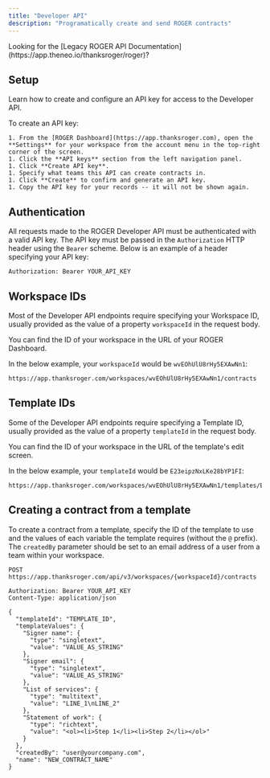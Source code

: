 ```yaml
---
title: "Developer API"
description: "Programatically create and send ROGER contracts"
---
```


<Info>
  Looking for the [Legacy ROGER API
  Documentation](https://app.theneo.io/thanksroger/roger)?
</Info>

## Setup

Learn how to create and configure an API key for access to the Developer API.

To create an API key:

    1. From the [ROGER Dashboard](https://app.thanksroger.com), open the
    **Settings** for your workspace from the account menu in the top-right
    corner of the screen.
    1. Click the **API keys** section from the left navigation panel.
    1. Click **Create API key**.
    1. Specify what teams this API can create contracts in.
    1. Click **Create** to confirm and generate an API key.
    1. Copy the API key for your records -- it will not be shown again.

## Authentication

All requests made to the ROGER Developer API must be authenticated with a valid
API key. The API key must be passed in the `Authorization` HTTP header using the
`Bearer` scheme. Below is an example of a header specifying your API key:

```
Authorization: Bearer YOUR_API_KEY
```

## Workspace IDs

Most of the Developer API endpoints require specifying your Workspace ID,
usually provided as the value of a property `workspaceId` in the request body.

You can find the ID of your workspace in the URL of your ROGER Dashboard.

In the below example, your `workspaceId` would be `wvEOhUlU8rHy5EXAwNn1`:

```
https://app.thanksroger.com/workspaces/wvEOhUlU8rHy5EXAwNn1/contracts
```

## Template IDs

Some of the Developer API endpoints require specifying a Template ID, usually
provided as the value of a property `templateId` in the request body.

You can find the ID of your workspace in the URL of the template's edit screen.

In the below example, your `templateId` would be `E23eipzNxLKe28bYP1FI`:

```
https://app.thanksroger.com/workspaces/wvEOhUlU8rHy5EXAwNn1/templates/E23eipzNxLKe28bYP1FI
```

## Creating a contract from a template

To create a contract from a template, specify the ID of the template to use and
the values of each variable the template requires (without the `@` prefix). The
`createdBy` parameter should be set to an email address of a user from a team
within your workspace.

```
POST https://app.thanksroger.com/api/v3/workspaces/{workspaceId}/contracts

Authorization: Bearer YOUR_API_KEY
Content-Type: application/json

{
  "templateId": "TEMPLATE_ID",
  "templateValues": {
    "Signer name": {
      "type": "singletext",
      "value": "VALUE_AS_STRING"
    },
    "Signer email": {
      "type": "singletext",
      "value": "VALUE_AS_STRING"
    },
    "List of services": {
      "type": "multitext",
      "value": "LINE_1\nLINE_2"
    },
    "Statement of work": {
      "type": "richtext",
      "value": "<ol><li>Step 1</li><li>Step 2</li></ol>"
    }
  },
  "createdBy": "user@yourcompany.com",
  "name": "NEW_CONTRACT_NAME"
}
```